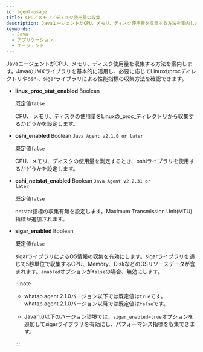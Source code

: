 ```yaml
---
id: agent-usage
title: CPU／メモリ／ディスク使用量の収集
description: JavaエージェントがCPU、メモリ、ディスク使用量を収集する方法を案内します。JavaのJMXライブラリを基本的に活用し、必要に応じてLinuxのprocディレクトリやoshi、sigarライブラリによる性能指標の収集方法を確認できます。
keywords:
  - Java
  - アプリケーション
  - エージェント
---
```


JavaエージェントがCPU、メモリ、ディスク使用量を収集する方法を案内します。JavaのJMXライブラリを基本的に活用し、必要に応じてLinuxのprocディレクトリやoshi、sigarライブラリによる性能指標の収集方法を確認できます。

- **linux_proc_stat_enabled** <span class='type'>Boolean</span>

  既定値`false`

  CPU、 メモリ、ディスクの使用量をLinuxの_proc_ディレクトリから収集するかどうかを設定します。

- **oshi_enabled** <span class='type'>Boolean</span> <code class="my">Java Agent v2.1.0 or later</code>

  既定値`false`

  CPU、メモリ、ディスクの使用量を測定するとき、oshiライブラリを使用するかどうかを設定します。

- **oshi_netstat_enabled** <span class='type'>Boolean</span> <code class="my">Java Agent v2.2.31 or later</code>

  既定値`false`

  netstat指標の収集有無を設定します。Maximum Transmission Unit(MTU) 指標が追加されます。

- **sigar_enabled** <span class='type'>Boolean</span>

  既定値`false`

  sigarライブラリによるOS情報の収集を有効にします。sigarライブラリを通じて5秒単位で収集するCPU、Memory、DiskなどのOSリソースデータが含まれます。`enabled`オプションが`false`の場合、無効にします。

  :::note

  - whatap.agent.2.1.0バージョン以下では既定値は`true`です。whatap.agent.2.1.0バージョン以降では既定値は`false`です。

  - Java 1.6以下のバージョン環境では、`sigar_enabled=true`オプションを追加してsigarライブラリを有効にし、パフォーマンス指標を収集できます。

  :::
